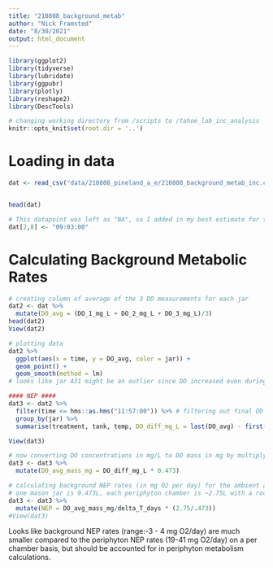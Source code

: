 ```yaml
---
title: "210808_background_metab"
author: "Nick Framsted"
date: "8/30/2021"
output: html_document
---
```


```r
library(ggplot2)
library(tidyverse)
library(lubridate)
library(ggpubr)
library(plotly)
library(reshape2)
library(DescTools)

# changing working directory from /scripts to /tahoe_lab_inc_analysis
knitr::opts_knit$set(root.dir = '..')
```

# Loading in data
```r
dat <- read_csv("data/210808_pineland_a_e/210808_background_metab_inc.csv")


head(dat)

# This datapoint was left as "NA", so I added in my best estimate for the time of the initial DO measurement for jar A37
dat[2,8] <- "09:03:00"
```

# Calculating Background Metabolic Rates
```r
# creating column of average of the 3 DO measurements for each jar
dat2 <- dat %>%
  mutate(DO_avg = (DO_1_mg_L + DO_2_mg_L + DO_3_mg_L)/3)
head(dat2)
View(dat2)

# plotting data
dat2 %>%
  ggplot(aes(x = time, y = DO_avg, color = jar)) +
  geom_point() +
  geom_smooth(method = lm)
# looks like jar A31 might be an outlier since DO increased even during the dark incubation

#### NEP ####
dat3 <- dat2 %>%
  filter(time <= hms::as.hms("11:57:00")) %>% # filtering out final DO msmnt to only get NEP
  group_by(jar) %>%
  summarise(treatment, tank, temp, DO_diff_mg_L = last(DO_avg) - first(DO_avg), delta_T_days = as.duration(first(time) %--% last(time))/ddays(1)) # taking difference in DO conc. between pre- and post-light exposure and difference in time (in days) to calculate NEP rates

View(dat3)

# now converting DO concentrations in mg/L to DO mass in mg by multiplying by jar volumes
dat3 <- dat3 %>%
  mutate(DO_avg_mass_mg = DO_diff_mg_L * 0.473)

# calculating background NEP rates (in mg O2 per day) for the ambient and enriched water(NEP rates for jars are multiplied by the ratio of water volume of the periphyton chambers:jars to account for the difference in water volume)
# one mason jar is 0.473L, each periphyton chamber is ~2.75L with a rock inside
dat3 <- dat3 %>%
  mutate(NEP = DO_avg_mass_mg/delta_T_days * (2.75/.473))
#View(dat3)
```
Looks like background NEP rates (range:-3 - 4 mg O2/day) are much smaller compared to the periphyton NEP rates (19-41 mg O2/day) on a per chamber basis, but should be accounted for in periphyton metabolism calculations.
